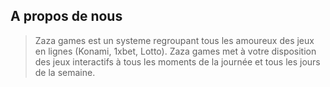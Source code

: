 ## A propos de nous

> Zaza games est un systeme regroupant tous les amoureux des jeux en lignes (Konami, 1xbet, Lotto). Zaza games met à votre disposition des jeux interactifs à tous les moments de la journée et tous les jours de la semaine.
